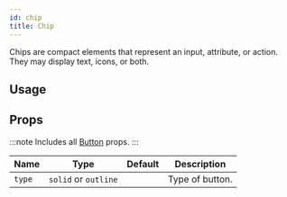 ```yaml
---
id: chip
title: Chip
---
```



Chips are compact elements that represent an input, attribute, or action.
They may display text, icons, or both.

## Usage

<Usage />

## Props

:::note
Includes all [Button](button#props) props.
:::

<div class='table-responsive'>

| Name   | Type                 | Default | Description     |
| ------ | -------------------- | ------- | --------------- |
| `type` | `solid` or `outline` |         | Type of button. |

</div>
